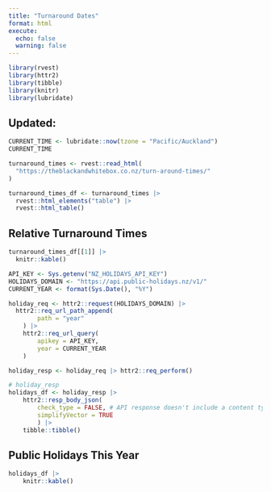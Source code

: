 ```yaml
---
title: "Turnaround Dates"
format: html
execute:
  echo: false
  warning: false
---
```


```r
library(rvest)
library(httr2)
library(tibble)
library(knitr)
library(lubridate)
```


## Updated:
```r
CURRENT_TIME <- lubridate::now(tzone = "Pacific/Auckland")
CURRENT_TIME
```


```r
turnaround_times <- rvest::read_html(
  "https://theblackandwhitebox.co.nz/turn-around-times/"
)

turnaround_times_df <- turnaround_times |>
  rvest::html_elements("table") |>
  rvest::html_table()
```

## Relative Turnaround Times

```r
turnaround_times_df[[1]] |>
  knitr::kable()
```



```r
API_KEY <- Sys.getenv("NZ_HOLIDAYS_API_KEY")
HOLIDAYS_DOMAIN <- "https://api.public-holidays.nz/v1/"
CURRENT_YEAR <- format(Sys.Date(), "%Y")

holiday_req <- httr2::request(HOLIDAYS_DOMAIN) |>
  httr2::req_url_path_append(
		path = "year"
	) |> 
	httr2::req_url_query(
		apikey = API_KEY,
		year = CURRENT_YEAR
	)

holiday_resp <- holiday_req |> httr2::req_perform()

# holiday_resp
holidays_df <- holiday_resp |> 
	httr2::resp_body_json(
		check_type = FALSE, # API response doesn't include a content type for some reason. Function fails because of this, so need to force it not to check for the content type.
		simplifyVector = TRUE
		) |> 
	tibble::tibble()
```

## Public Holidays This Year
```r
holidays_df |> 
	knitr::kable()
```